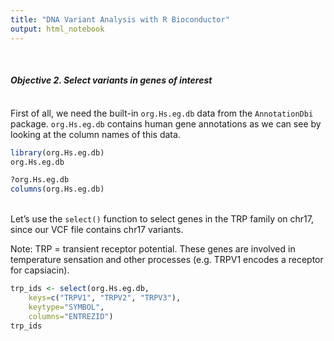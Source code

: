 ```yaml
---
title: "DNA Variant Analysis with R Bioconductor"
output: html_notebook
---
```


<br/>

#### *Objective 2. Select variants in genes of interest*


<br/>
First of all, we need the built-in `org.Hs.eg.db` data from the `AnnotationDbi` package. `org.Hs.eg.db` contains human gene annotations as we can see by looking at the column names of this data.   
```r
library(org.Hs.eg.db)
org.Hs.eg.db

?org.Hs.eg.db
columns(org.Hs.eg.db)
```

<br/>
Let's use the `select()` function to select genes in the TRP family on chr17, since our VCF file contains chr17 variants.  

Note: TRP = transient receptor potential. These genes are involved in temperature sensation and other processes (e.g. TRPV1 encodes a receptor for capsiacin).
```r
trp_ids <- select(org.Hs.eg.db, 
    keys=c("TRPV1", "TRPV2", "TRPV3"), 
    keytype="SYMBOL", 
    columns="ENTREZID")
trp_ids
```

